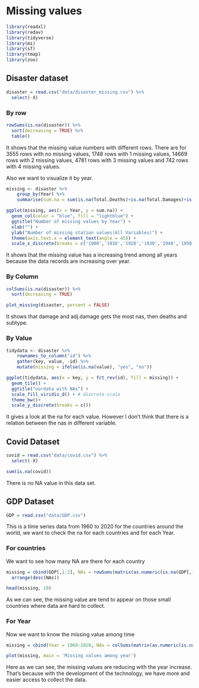 # Missing values

```r
library(readxl)
library(redav)
library(tidyverse)
library(mi)
library(sf)
library(tmap)
library(zoo)
```


## Disaster dataset

```r
disaster = read.csv("data/disaster_missing.csv") %>%
  select(-X)
```


### By row

```r
rowSums(is.na(disaster)) %>%
  sort(decreasing = TRUE) %>%
  table()
```
It shows that the missing value numbers with different rows. There are for 3555 rows with no missing values, 1748 rows with 1 missing values, 14669 rows with 2 missing values, 4781 rows with 3 missing values and 742 rows with 4 missing values.

Also we want to visualize it by year.
```r
missing <- disaster %>% 
    group_by(Year) %>% 
    summarise(sum.na = sum(is.na(Total.Deaths)+is.na(Total.Damages)+is.na(Disaster.Subtype)+is.na(Total.Damages.Adjusted)))

ggplot(missing, aes(x = Year, y = sum.na)) +
  geom_col(color = "blue", fill = "lightblue") +
  ggtitle("Number of missing values by Year") +
  xlab("") +
  ylab("Number of missing station values(All Variables)") +
  theme(axis.text.x = element_text(angle = 45)) +
  scale_x_discrete(breaks = c('1900','1910','1920','1930','1940','1950','1960','1970','1980','1990','2000','2010','2020'))
```

It shows that the missing value has a increasing trend among all years because the data records are increasing over year.

### By Column

```r
colSums(is.na(disaster)) %>%
  sort(decreasing = TRUE)

plot_missing(disaster, percent = FALSE)
```

It shows that damage and adj.damage gets the most nas, then deaths and subtype.

### By Value

```r
tidydata <- disaster %>% 
    rownames_to_column("id") %>% 
    gather(key, value, -id) %>% 
    mutate(missing = ifelse(is.na(value), "yes", "no"))

ggplot(tidydata, aes(x = key, y = fct_rev(id), fill = missing)) +
  geom_tile() + 
  ggtitle("ourdata with NAs") +
  scale_fill_viridis_d() + # discrete scale
  theme_bw()+
  scale_y_discrete(breaks = c())
```

It gives a look at the na for each value. However I don't think that there is a relation between the nas in different variable.


## Covid Dataset

```r
covid = read.csv("data/covid.csv") %>%
  select(-X)
```

```r
sum(is.na(covid))
```

There is no NA value in this data set.

## GDP Dataset
```r
GDP = read.csv("data/GDP.csv")
```

This is a time series data from 1960 to 2020 for the countries around the world, we want to check the na for each countries and for each Year.

### For countries
We want to see how many NA are there for each country
```r
missing = cbind(GDP[,1:2], NAs = rowSums(matrix(as.numeric(is.na(GDP[,-c(1,2)])), nrow = nrow(GDP)))) %>%
  arrange(desc(NAs))

head(missing, 10)
```

As we can see, the missing value are tend to appear on those small countries where data are hard to collect.

### For Year
Now we want to know the missing value among time
```r
missing = cbind(Year = 1960:2020, NAs = colSums(matrix(as.numeric(is.na(GDP[,-c(1,2)])), nrow = nrow(GDP))))

plot(missing, main = 'Missing values among year')
```

Here as we can see, the missing values are reducing with the year increase. That's because with the development of the technology, we have more and easier access to collect the data.


